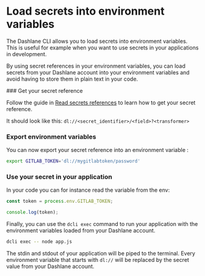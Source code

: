 
# Load secrets into environment variables

The Dashlane CLI allows you to load secrets into environment variables. This is useful for example when you want to use secrets in your applications in development.

By using secret references in your environment variables, you can load secrets from your Dashlane account into your environment variables and avoid having to store them in plain text in your code.

<YoutubePlayer videoId="A4TM6mSRwbs" />

<Steps>
### Get your secret reference
 
Follow the guide in [Read secrets references](/personal/secrets/read) to learn how to get your secret reference.

It should look like this: `dl://<secret_identifier>/<field>?<transformer>`

### Export environment variables

You can now export your secret reference into an environment variable :

```sh copy
export GITLAB_TOKEN='dl://mygitlabtoken/password'
```

### Use your secret in your application

In your code you can for instance read the variable from the env:

```js filename="app.js"
const token = process.env.GITLAB_TOKEN;

console.log(token);
```

Finally, you can use the `dcli exec` command to run your application with the environment variables loaded from your Dashlane account.

```sh copy
dcli exec -- node app.js
```

The stdin and stdout of your application will be piped to the terminal.
Every environment variable that starts with `dl://` will be replaced by the secret value from your Dashlane account.

</Steps>
